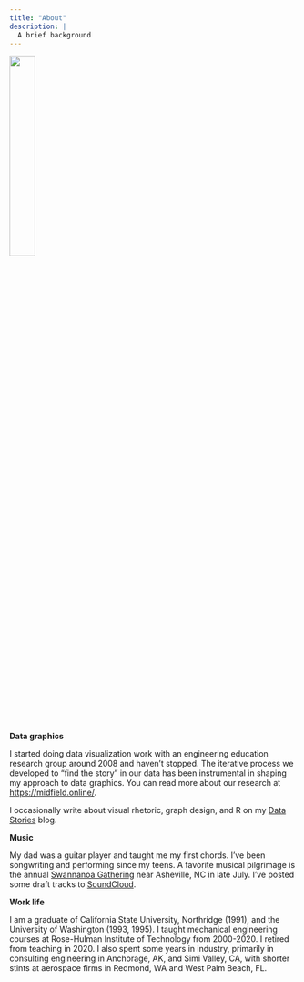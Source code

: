 ```yaml
---
title: "About"
description: |
  A brief background 
---
```


![](images/guitar2.png){width=30%}

**Data graphics**

I started doing data visualization work with an engineering education research group around 2008 and haven't stopped. The iterative process we developed to  "find the story" in our data has been instrumental in shaping my approach to data graphics. You can read more about our research at [https://midfield.online/](https://midfield.online/). 

I occasionally write about visual rhetoric, graph design, and R on my [Data Stories](https://graphdr.github.io/data-stories/) blog.  


**Music**

My dad was a guitar player and taught me my first chords. I've been songwriting and performing since my teens. A favorite musical pilgrimage is the annual [Swannanoa Gathering](https://swangathering.com/) near Asheville, NC in late July. I've posted some draft tracks to [SoundCloud](https://soundcloud.com/richardlaytonmusic). 

**Work life**

I am a graduate of California State University, Northridge (1991), and the University of Washington (1993, 1995). I taught mechanical engineering courses at Rose-Hulman Institute of Technology from 2000-2020. I retired from teaching in 2020. I also spent some years in industry, primarily in consulting engineering in Anchorage, AK, and Simi Valley, CA, with shorter stints at aerospace firms in Redmond, WA and West Palm Beach, FL.
